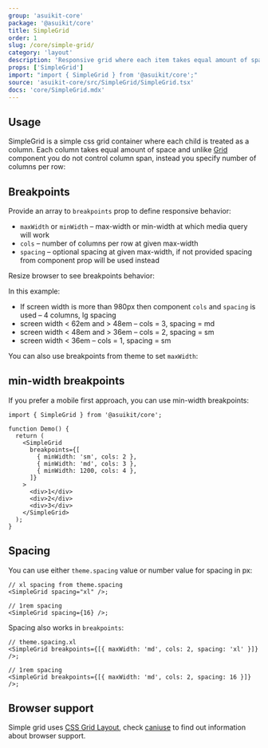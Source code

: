 ```yaml
---
group: 'asuikit-core'
package: '@asuikit/core'
title: SimpleGrid
order: 1
slug: /core/simple-grid/
category: 'layout'
description: 'Responsive grid where each item takes equal amount of space'
props: ['SimpleGrid']
import: "import { SimpleGrid } from '@asuikit/core';"
source: 'asuikit-core/src/SimpleGrid/SimpleGrid.tsx'
docs: 'core/SimpleGrid.mdx'
---
```



## Usage

SimpleGrid is a simple css grid container where each child is treated as a column.
Each column takes equal amount of space and unlike [Grid](/core/grid/) component you do not control column span,
instead you specify number of columns per row:

<Demo data={SimpleGridDemos.configurator} />

## Breakpoints

Provide an array to `breakpoints` prop to define responsive behavior:

- `maxWidth` or `minWidth` – max-width or min-width at which media query will work
- `cols` – number of columns per row at given max-width
- `spacing` – optional spacing at given max-width, if not provided spacing from component prop will be used instead

Resize browser to see breakpoints behavior:

<Demo data={SimpleGridDemos.breakpoints} />

In this example:

- If screen width is more than 980px then component `cols` and `spacing` is used – 4 columns, lg spacing
- screen width < 62em and > 48em – cols = 3, spacing = md
- screen width < 48em and > 36em – cols = 2, spacing = sm
- screen width < 36em – cols = 1, spacing = sm

You can also use breakpoints from theme to set `maxWidth`:

<Demo data={SimpleGridDemos.themeBreakpoints} />

## min-width breakpoints

If you prefer a mobile first approach, you can use min-width breakpoints:

```tsx
import { SimpleGrid } from '@asuikit/core';

function Demo() {
  return (
    <SimpleGrid
      breakpoints={[
        { minWidth: 'sm', cols: 2 },
        { minWidth: 'md', cols: 3 },
        { minWidth: 1200, cols: 4 },
      ]}
    >
      <div>1</div>
      <div>2</div>
      <div>3</div>
    </SimpleGrid>
  );
}
```

## Spacing

You can use either `theme.spacing` value or number value for spacing in px:

```tsx
// xl spacing from theme.spacing
<SimpleGrid spacing="xl" />;

// 1rem spacing
<SimpleGrid spacing={16} />;
```

Spacing also works in `breakpoints`:

```tsx
// theme.spacing.xl
<SimpleGrid breakpoints={[{ maxWidth: 'md', cols: 2, spacing: 'xl' }]} />;

// 1rem spacing
<SimpleGrid breakpoints={[{ maxWidth: 'md', cols: 2, spacing: 16 }]} />;
```

## Browser support

Simple grid uses [CSS Grid Layout](https://developer.mozilla.org/en-US/docs/Web/CSS/CSS_Grid_Layout),
check [caniuse](https://caniuse.com/css-grid) to find out information about browser support.
